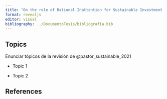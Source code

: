 ```yaml
---
title: "On the role of Rational Inattention for Sustainable Investment under regulations' changes"
format: revealjs
editor: visual
bibliography: ../DocumentoTesis/bibliografia.bib
---
```


## Topics

Enunciar tópicos de la revisión de @pastor_sustainable_2021

-   Topic 1

-   Topic 2

## References
